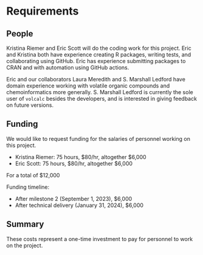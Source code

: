# Requirements
<!-- 
An idea of what is required to make the project actually happen
-->

## People
<!--
Who needs to be involved, what's the proposed structure, what will it take to get their involvement?
-->

Kristina Riemer and Eric Scott will do the coding work for this project.  Eric and Kristina both have experience creating R packages, writing tests, and collaborating using GitHub.  Eric has experience submitting packages to CRAN and with automation using GitHub actions.  

Eric and our collaborators Laura Meredith and S. Marshall Ledford have domain experience working with volatile organic compounds and chemoinformatics more generally. S. Marshall Ledford is currently the sole user of `volcalc` besides the developers, and is interested in giving feedback on future versions.

<!-- ## Processes -->
<!-- 
What processes need to be put in place e.g. codes of conduct, regular ISC meetings, handover to the community at large?
-->


<!-- ## Tools & Tech -->
<!--
What is going to be needed to deliver this project? 

Will cloud computing be used - if yes are there are necessary components that will be deciding factors between providers?

Are there tools or tech that don't exist that will be produced to facilitate the project?
-->

## Funding
<!-- 
[TO DO] THE GUIDANCE IS PRETTY UNCLEAR, ESP IN LIGHT OF GABOR'S PROPOSAL VS AWARD SIZE

-->

We would like to request funding for the salaries of personnel working on this project.

- Kristina Riemer: 75 hours, \$80/hr, altogether $6,000
- Eric Scott: 75 hours, \$80/hr, altogether $6,000

For a total of $12,000

Funding timeline:

- After milestone 2 (September 1, 2023), $6,000
- After technical delivery (January 31, 2024), $6,000

## Summary
<!--
A summary of the requirements that contextualises the costs
-->

These costs represent a one-time investment to pay for personnel to work on the project.